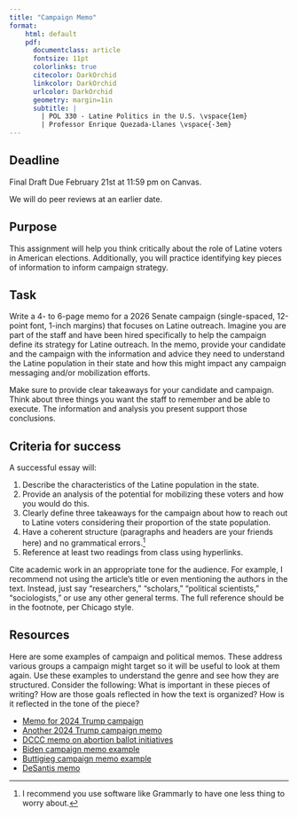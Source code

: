```yaml
---
title: "Campaign Memo"
format:
    html: default
    pdf: 
      documentclass: article
      fontsize: 11pt
      colorlinks: true
      citecolor: DarkOrchid
      linkcolor: DarkOrchid
      urlcolor: DarkOrchid
      geometry: margin=1in
      subtitle: | 
        | POL 330 - Latine Politics in the U.S. \vspace{1em}
        | Professor Enrique Quezada-Llanes \vspace{-3em}
---
```



:::{.callout-important}

## Deadline

Final Draft Due February 21st at 11:59 pm on Canvas.

We will do peer reviews at an earlier date.
:::



## Purpose

This assignment will help you think critically about the role of Latine voters in American elections. Additionally, you will practice identifying key pieces of information to inform campaign strategy.


## Task

Write a 4- to 6-page memo for a 2026 Senate campaign (single-spaced, 12-point font, 1-inch margins) that focuses on Latine outreach. Imagine you are part of the staff and have been hired specifically to help the campaign define its strategy for Latine outreach. In the memo, provide your candidate and the campaign with the information and advice they need to understand the Latine population in their state and how this might impact any campaign messaging and/or mobilization efforts.

Make sure to provide clear takeaways for your candidate and campaign. Think about three things you want the staff to remember and be able to execute. The information and analysis you present support those conclusions.


## Criteria for success

A successful essay will:

1. Describe the characteristics of the Latine population in the state.
2. Provide an analysis of the potential for mobilizing these voters and how you would do this.
3. Clearly define three takeaways for the campaign about how to reach out to Latine voters considering their proportion of the state population.
4. Have a coherent structure (paragraphs and headers are your friends here) and no grammatical errors.^[I recommend you use software like Grammarly to have one less thing to worry about.]
5. Reference at least two readings from class using hyperlinks. 

Cite academic work in an appropriate tone for the audience. For example, I recommend not using the article's title or even mentioning the authors in the text. Instead, just say "researchers," "scholars," "political scientists," "sociologists," or use any other general terms. The full reference should be in the footnote, per Chicago style. 


## Resources

Here are some examples of campaign and political memos. These address various groups a campaign might target so it will be useful to look at them again. Use these examples to understand the genre and see how they are structured. Consider the following: What is important in these pieces of writing? How are those goals reflected in how the text is organized? How is it reflected in the tone of the piece?

- [Memo for 2024 Trump campaign](https://cdn.nucleusfiles.com/f1/f1478561-1972-4c82-945f-e3afb0ddb38f/11.4-memo.pdf)
- [Another 2024 Trump campaign memo](https://cdn.nucleusfiles.com/ad/ad9fb892-dfbd-4284-ac55-fc0c234456f5/10.31-memo.pdf)
- [DCCC memo on abortion ballot initiatives](https://dccc.org/wp-content/uploads/2024/04/4.5.2024-Memo-Abortion-Ballot-Initiatives.pdf)
- [Biden campaign memo example](https://www.wispolitics.com/2020/biden-campaign-memo)
- [Buttigieg campaign memo example](https://www.documentcloud.org/documents/6785938-Path-to-Nomination.html)
- [DeSantis memo](https://s3.documentcloud.org/documents/23874013/0051_001.pdf)


